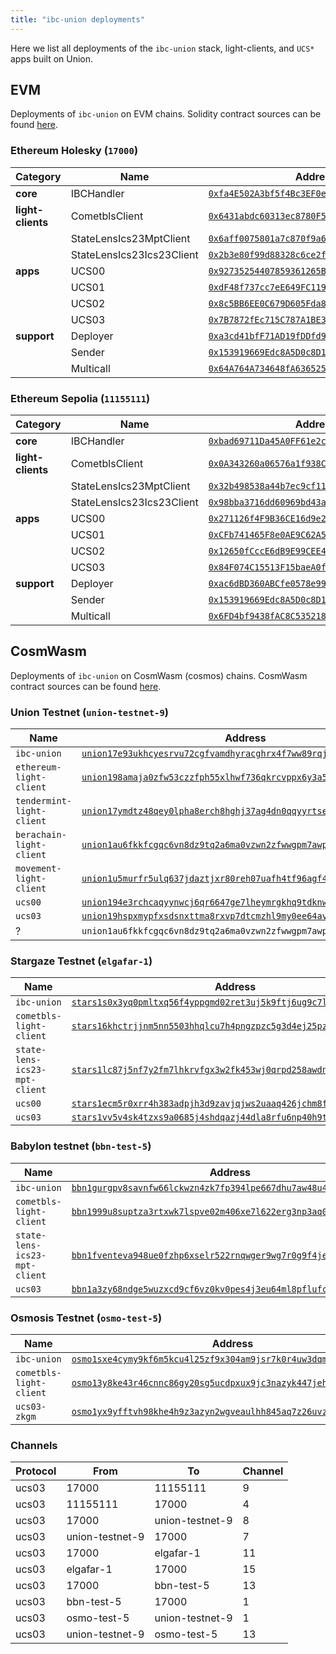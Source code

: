 ```yaml
---
title: "ibc-union deployments"
---
```


Here we list all deployments of the `ibc-union` stack, light-clients, and `UCS*` apps built on Union.

## EVM

Deployments of `ibc-union` on EVM chains. Solidity contract sources can be found [here](https://github.com/unionlabs/union/tree/main/evm/contracts).


### Ethereum Holesky (`17000`)

| Category           | Name              | Address                                                                                                                               |
|--------------------|-------------------|---------------------------------------------------------------------------------------------------------------------------------------|
| **core**           | IBCHandler        | [`0xfa4E502A3bf5f4Bc3EF0e17960b3Cd868d70E809`](https://holesky.etherscan.io/address/0xfa4E502A3bf5f4Bc3EF0e17960b3Cd868d70E809) |
| **light-clients**  | CometblsClient    | [`0x6431abdc60313ec8780F5CCE1535dFe2DD891081`](https://holesky.etherscan.io/address/0x6431abdc60313ec8780F5CCE1535dFe2DD891081) |
|                    | StateLensIcs23MptClient | [`0x6aff0075801a7c870f9a6f363dfb0612edd7e9f0`](https://holesky.etherscan.io/address/0x6aff0075801a7c870f9a6f363dfb0612edd7e9f0) |
|                    | StateLensIcs23Ics23Client | [`0x2b3e80f99d88328c6ce2f9185604eef0046a1462`](https://holesky.etherscan.io/address/0x2b3e80f99d88328c6ce2f9185604eef0046a1462) |
| **apps**           | UCS00             | [`0x92735254407859361265B51cDb76583ED7E3359b`](https://holesky.etherscan.io/address/0x92735254407859361265B51cDb76583ED7E3359b) |
|                    | UCS01             | [`0xdF48f737cc7eE649FC119B312932a9b99C40f417`](https://holesky.etherscan.io/address/0xdF48f737cc7eE649FC119B312932a9b99C40f417) |
|                    | UCS02             | [`0x8c5BB6EE0C679D605Fda89341148b9921C0d119c`](https://holesky.etherscan.io/address/0x8c5BB6EE0C679D605Fda89341148b9921C0d119c) |
|                    | UCS03             | [`0x7B7872fEc715C787A1BE3f062AdeDc82b3B06144`](https://holesky.etherscan.io/address/0x7B7872fEc715C787A1BE3f062AdeDc82b3B06144) |
| **support**        | Deployer          | [`0xa3cd41bfF71AD19fDDfd901A9773C975A0404D97`](https://holesky.etherscan.io/address/0xa3cd41bfF71AD19fDDfd901A9773C975A0404D97) |
|                    | Sender            | [`0x153919669Edc8A5D0c8D1E4507c9CE60435A1177`](https://holesky.etherscan.io/address/0x153919669Edc8A5D0c8D1E4507c9CE60435A1177) |
|                    | Multicall         | [`0x64A764A734648fA636525C7e4b3cE38Ca256b647`](https://holesky.etherscan.io/address/0x64A764A734648fA636525C7e4b3cE38Ca256b647) |

### Ethereum Sepolia (`11155111`)

| Category           | Name              | Address                                                                                                                               |
|--------------------|-------------------|---------------------------------------------------------------------------------------------------------------------------------------|
| **core**           | IBCHandler        | [`0xbad69711Da45A0FF61e2c50b8c9B1F3314742d2b`](https://sepolia.etherscan.io/address/0xbad69711Da45A0FF61e2c50b8c9B1F3314742d2b) |
| **light-clients**  | CometblsClient    | [`0x0A343260a06576a1f938C18F70FaA7eF2a3a7d4F`](https://sepolia.etherscan.io/address/0x0A343260a06576a1f938C18F70FaA7eF2a3a7d4F) |
|                    | StateLensIcs23MptClient | [`0x32b498538a44b7ec9cf11b18c18e793d0804db1b`](https://sepolia.etherscan.io/address/0x32b498538a44b7ec9cf11b18c18e793d0804db1b) |
|                    | StateLensIcs23Ics23Client | [`0x98bba3716dd60969bd43ad7464783771d554fa6a`](https://sepolia.etherscan.io/address/0x98bba3716dd60969bd43ad7464783771d554fa6a) |
| **apps**           | UCS00             | [`0x271126f4F9B36CE16d9e2eF75691485ddCE11dB6`](https://sepolia.etherscan.io/address/0x271126f4F9B36CE16d9e2eF75691485ddCE11dB6) |
|                    | UCS01             | [`0xCFb741465F8e0AE9C62A548Fa85D312E6E5615Ba`](https://sepolia.etherscan.io/address/0xCFb741465F8e0AE9C62A548Fa85D312E6E5615Ba) |
|                    | UCS02             | [`0x12650fCccE6dB9E99CEE482490A5fAF248A62B22`](https://sepolia.etherscan.io/address/0x12650fCccE6dB9E99CEE482490A5fAF248A62B22) |
|                    | UCS03             | [`0x84F074C15513F15baeA0fbEd3ec42F0Bd1fb3efa`](https://sepolia.etherscan.io/address/0x84F074C15513F15baeA0fbEd3ec42F0Bd1fb3efa) |
| **support**        | Deployer          | [`0xac6dBD360ABCfe0578e998D359d4F43a5A117219`](https://sepolia.etherscan.io/address/0xac6dBD360ABCfe0578e998D359d4F43a5A117219) |
|                    | Sender            | [`0x153919669Edc8A5D0c8D1E4507c9CE60435A1177`](https://sepolia.etherscan.io/address/0x153919669Edc8A5D0c8D1E4507c9CE60435A1177) |
|                    | Multicall         | [`0x6FD4bf9438fAC8C535218E79191594A879E47E96`](https://sepolia.etherscan.io/address/0x6FD4bf9438fAC8C535218E79191594A879E47E96) |

## CosmWasm

Deployments of `ibc-union` on CosmWasm (cosmos) chains. CosmWasm contract sources can be found [here](https://github.com/unionlabs/union/tree/main/cosmwasm/ibc-union).

### Union Testnet (`union-testnet-9`)

| Name              | Address                                                                                                                               |
|-------------------|---------------------------------------------------------------------------------------------------------------------------------------|
| `ibc-union`       | [`union17e93ukhcyesrvu72cgfvamdhyracghrx4f7ww89rqjg944ntdegscxepme`](https://explorer.testnet-9.union.build/union/cosmwasm/0/transactions?contract=union17e93ukhcyesrvu72cgfvamdhyracghrx4f7ww89rqjg944ntdegscxepme) |
| `ethereum-light-client`   | [`union198amaja0zfw53czzfph55xlhwf736qkrcvppx6y3a5rkqmxaj9fshqmczk`](https://explorer.testnet-9.union.build/union/cosmwasm/0/transactions?contract=union198amaja0zfw53czzfph55xlhwf736qkrcvppx6y3a5rkqmxaj9fshqmczk) |
| `tendermint-light-client`   | [`union17ymdtz48qey0lpha8erch8hghj37ag4dn0qqyyrtseymvgw6lfnqa962sy`](https://explorer.testnet-9.union.build/union/cosmwasm/0/transactions?contract=union17ymdtz48qey0lpha8erch8hghj37ag4dn0qqyyrtseymvgw6lfnqa962sy) |
| `berachain-light-client`   | [`union1au6fkkfcgqc6vn8dz9tq2a6ma0vzwn2zfwwgpm7awpaeekw346uqjedtky`](https://explorer.testnet-9.union.build/union/cosmwasm/0/transactions?contract=union1au6fkkfcgqc6vn8dz9tq2a6ma0vzwn2zfwwgpm7awpaeekw346uqjedtky) |
| `movement-light-client`   | [`union1u5murfr5ulq637jdaztjxr80reh07uafh4tf96agf4ku5yyuf7mq4phlks`](https://explorer.testnet-9.union.build/union/cosmwasm/0/transactions?contract=union1u5murfr5ulq637jdaztjxr80reh07uafh4tf96agf4ku5yyuf7mq4phlks) |
| `ucs00`            | [`union194e3rchcaqyynwcj6qr6647ge7lheymrgkhq9tdknw35050ufhuqzqz2he`](https://explorer.testnet-9.union.build/union/cosmwasm/0/transactions?contract=union194e3rchcaqyynwcj6qr6647ge7lheymrgkhq9tdknw35050ufhuqzqz2he) |
| `ucs03`            | [`union19hspxmypfxsdsnxttma8rxvp7dtcmzhl9my0ee64avg358vlpawsdvucqa`](https://explorer.testnet-9.union.build/union/cosmwasm/0/transactions?contract=union19hspxmypfxsdsnxttma8rxvp7dtcmzhl9my0ee64avg358vlpawsdvucqa) |
| ?             | `union1au6fkkfcgqc6vn8dz9tq2a6ma0vzwn2zfwwgpm7awpaeekw346uqjedtky` |



### Stargaze Testnet (`elgafar-1`)

| Name              | Address                                                                                                                               |
|-------------------|---------------------------------------------------------------------------------------------------------------------------------------|
| `ibc-union`       | [`stars1s0x3yq0pmltxq56f4yppgmd02ret3uj5k9ftj6ug9c7lc379sw7qv396zm`](https://testnet.ping.pub/stargaze/cosmwasm/0/transactions?contract=stars1s0x3yq0pmltxq56f4yppgmd02ret3uj5k9ftj6ug9c7lc379sw7qv396zm) |
| `cometbls-light-client` | [`stars16khctrjjnm5nn5503hhqlcu7h4pngzpzc5g3d4ej25pz47eqsnjqdctmt7`](https://testnet.ping.pub/stargaze/cosmwasm/0/transactions?contract=stars16khctrjjnm5nn5503hhqlcu7h4pngzpzc5g3d4ej25pz47eqsnjqdctmt7) |
| `state-lens-ics23-mpt-client` | [`stars1lc87j5nf7y2fm7lhkrvfgx3w2fk453wj0qrpd258awdnfdvtjumqt25cml`](https://testnet.ping.pub/stargaze/cosmwasm/0/transactions?contract=stars1lc87j5nf7y2fm7lhkrvfgx3w2fk453wj0qrpd258awdnfdvtjumqt25cml)
| `ucs00` | [`stars1ecm5r0xrr4h383adpjh3d9zavjqjws2uaaq426jchm8fvznpng9sjsqdmw`](https://testnet.ping.pub/stargaze/cosmwasm/0/transactions?contract=stars1ecm5r0xrr4h383adpjh3d9zavjqjws2uaaq426jchm8fvznpng9sjsqdmw)
| `ucs03` | [`stars1vv5v4sk4tzxs9a0685j4shdqazj44dla8rfu6np40h9tneuruq0s3rs6kq`](https://testnet.ping.pub/stargaze/cosmwasm/0/transactions?contract=stars1vv5v4sk4tzxs9a0685j4shdqazj44dla8rfu6np40h9tneuruq0s3rs6kq)


### Babylon testnet (`bbn-test-5`)


| Name              | Address                                                                                                                               |
|-------------------|---------------------------------------------------------------------------------------------------------------------------------------|
| `ibc-union`       | [`bbn1gurgpv8savnfw66lckwzn4zk7fp394lpe667dhu7aw48u40lj6jspwu0t9`](https://testnet.babylon.explorers.guru/contract/bbn1gurgpv8savnfw66lckwzn4zk7fp394lpe667dhu7aw48u40lj6jspwu0t9) |
| `cometbls-light-client` | [`bbn1999u8suptza3rtxwk7lspve02m406xe7l622erg3np3aq05gawxsu7x00m`](https://testnet.babylon.explorers.guru/contract/bbn1999u8suptza3rtxwk7lspve02m406xe7l622erg3np3aq05gawxsu7x00m) |
| `state-lens-ics23-mpt-client` | [`bbn1fventeva948ue0fzhp6xselr522rnqwger9wg7r0g9f4jemsqh6sv9ms6p`](https://testnet.babylon.explorers.guru/contract/bbn1fventeva948ue0fzhp6xselr522rnqwger9wg7r0g9f4jemsqh6sv9ms6p)
| `ucs03` | [`bbn1a3zy68ndge5wuzxcd9cf6vz0kv0pes4j3eu64ml8pflufc5tsrxsqgd8qf`](https://testnet.babylon.explorers.guru/contract/bbn1a3zy68ndge5wuzxcd9cf6vz0kv0pes4j3eu64ml8pflufc5tsrxsqgd8qf)

### Osmosis Testnet (`osmo-test-5`)
| Name | Address |
| --- | --- |
| `ibc-union` | [`osmo1sxe4cymy9kf6m5kcu4l25zf9x304am9jsr7k0r4uw3dqmn4h9fcs3464gg`](https://celatone.osmosis.zone/osmo-test-5/contracts/osmo1sxe4cymy9kf6m5kcu4l25zf9x304am9jsr7k0r4uw3dqmn4h9fcs3464gg) |
| `cometbls-light-client` | [`osmo13y8ke43r46cnnc86gy20sg5ucdpxux9jc3nazyk447jehrz4rtqqk8xckr`](https://celatone.osmosis.zone/osmo-test-5/contracts/osmo13y8ke43r46cnnc86gy20sg5ucdpxux9jc3nazyk447jehrz4rtqqk8xckr) |
| `ucs03-zkgm` | [`osmo1yx9yfftvh98khe4h9z3azyn2wgveaulhh845aq7z26uvzaqm286s70azd8`](https://celatone.osmosis.zone/osmo-test-5/contracts/osmo1yx9yfftvh98khe4h9z3azyn2wgveaulhh845aq7z26uvzaqm286s70azd8) |


### Channels

| Protocol  | From             | To              | Channel  |
|---------- |----------------- |----------       |--------- |
| ucs03     | 17000            | 11155111        | 9        |
| ucs03     | 11155111         | 17000           | 4        |
| ucs03     | 17000            | union-testnet-9 | 8        |
| ucs03     | union-testnet-9  | 17000           | 7        |
| ucs03     | 17000            | elgafar-1       | 11       |
| ucs03     | elgafar-1        | 17000           | 15       |
| ucs03     | 17000            | bbn-test-5      | 13       |
| ucs03     | bbn-test-5       | 17000           | 1        |
| ucs03     | osmo-test-5      | union-testnet-9 | 1        |
| ucs03     | union-testnet-9  | osmo-test-5     | 13       |
